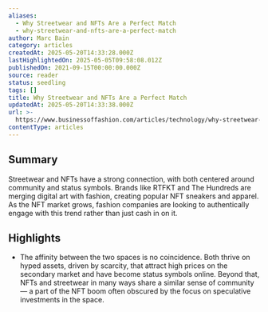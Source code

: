 ```yaml
---
aliases:
  - Why Streetwear and NFTs Are a Perfect Match
  - why-streetwear-and-nfts-are-a-perfect-match
author: Marc Bain
category: articles
createdAt: 2025-05-20T14:33:28.000Z
lastHighlightedOn: 2025-05-05T09:58:08.012Z
publishedOn: 2021-09-15T00:00:00.000Z
source: reader
status: seedling
tags: []
title: Why Streetwear and NFTs Are a Perfect Match
updatedAt: 2025-05-20T14:33:38.000Z
url: >-
  https://www.businessoffashion.com/articles/technology/why-streetwear-and-nfts-are-a-perfect-match/
contentType: articles
---
```

## Summary

Streetwear and NFTs have a strong connection, with both centered around community and status symbols. Brands like RTFKT and The Hundreds are merging digital art with fashion, creating popular NFT sneakers and apparel. As the NFT market grows, fashion companies are looking to authentically engage with this trend rather than just cash in on it.

## Highlights

- The affinity between the two spaces is no coincidence. Both thrive on hyped assets, driven by scarcity, that attract high prices on the secondary market and have become status symbols online. Beyond that, NFTs and streetwear in many ways share a similar sense of community — a part of the NFT boom often obscured by the focus on speculative investments in the space.
